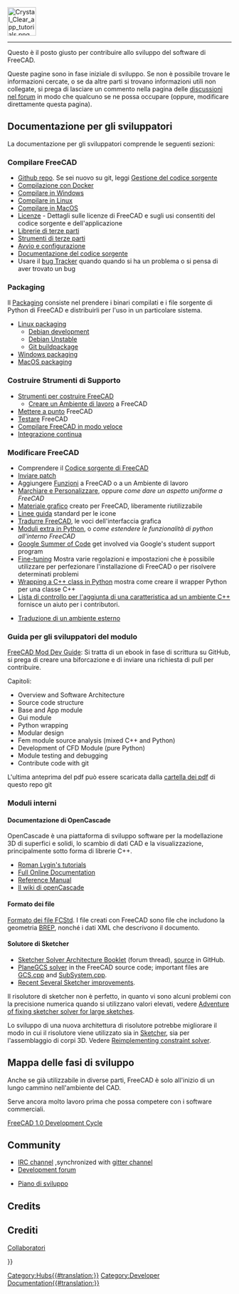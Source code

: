 <languages/>
{{TOCright}}
[[Image:Crystal_Clear_app_tutorials.png|64px]]
----

<div class="mw-translate-fuzzy">
Questo è il posto giusto per contribuire allo sviluppo del software di FreeCAD.
</div>

<div class="mw-translate-fuzzy">
Queste pagine sono in fase iniziale di sviluppo. Se non è possibile trovare le informazioni cercate, o se da altre parti si trovano informazioni utili non collegate, si prega di lasciare un commento nella pagina delle [http://forum.freecadweb.org/index.php?sid=5f84150e79db8842e277b042077097ff discussioni nel forum] in modo che qualcuno se ne possa occupare (oppure, modificare direttamente questa pagina).
</div>

<span id="Developer_Documentation"></span>
== Documentazione per gli sviluppatori ==

La documentazione per gli sviluppatori comprende le seguenti sezioni:

<span id="Compiling_FreeCAD"></span>
=== Compilare FreeCAD ===

* [https://github.com/FreeCAD/FreeCAD Github repo]. Se sei nuovo su git, leggi [[Source code management/it|Gestione del codice sorgente]]
* [[Compile_on_Docker/it|Compilazione con Docker]]
* [[Compile_on_Windows/it|Compilare in Windows]]
* [[Compile_on_Linux/it|Compilare in Linux]]
* [[Compile_on_MacOS/it|Compilare in MacOS]]
* [[License/it|Licenze]] - Dettagli sulle licenze di FreeCAD e sugli usi consentiti del codice sorgente e dell'applicazione
* [[Third Party Libraries/it|Librerie di terze parti]]
* [[Third Party Tools/it|Strumenti di terze parti]]
* [[Start up and Configuration/it|Avvio e configurazione]]
* [[Source documentation/it|Documentazione del codice sorgente]]
* Usare il [[Tracker/it|bug Tracker]] quando quando si ha un problema o si pensa di aver trovato un bug

=== Packaging ===

Il [[Packaging/it|Packaging]] consiste nel prendere i binari compilati e i file sorgente di Python di FreeCAD e distribuirli per l'uso in un particolare sistema.

* [[Linux_packaging|Linux packaging]]
** [[Debian_development|Debian development]]
** [[Debian_Unstable|Debian Unstable]]
** [[Git_buildpackage|Git buildpackage]]
* [[Windows_packaging|Windows packaging]]
* [[MacOS_packaging|MacOS packaging]]

<span id="Build_Support_Tools"></span>
=== Costruire Strumenti di Supporto ===

* [[FreeCAD Build Tool/it|Strumenti per costruire FreeCAD]]
** [[Workbench_creation/it|Creare un Ambiente di lavoro]] a FreeCAD
* [[Debugging/it|Mettere a punto]] FreeCAD
* [[Testing/it|Testare]] FreeCAD
* [[Compiling (Speeding up)/it|Compilare FreeCAD in modo veloce]]
* [[Continuous Integration/it|Integrazione continua]]

<span id="Modifying_FreeCAD"></span>
=== Modificare FreeCAD ===

* Comprendere il [[The FreeCAD source code/it|Codice sorgente di FreeCAD]]
* [[Tracker/it#Inviare patch|Inviare patch]]
* Aggiungere [[Gui Command/it|Funzioni]] a FreeCAD o a un Ambiente di lavoro
* [[Branding/it|Marchiare e Personalizzare]], oppure ''come dare un aspetto uniforme a FreeCAD''
* [[Artwork/it|Materiale grafico]] creato per FreeCAD, liberamente riutilizzabile
* [[Artwork_Guidelines/it|Linee guida]] standard per le icone
* [[Localisation/it|Tradurre FreeCAD]], le voci dell'interfaccia grafica
* [[Extra python modules/it|Moduli extra in Python]], o ''come estendere le funzionalità di python all'interno FreeCAD''
*[[Google Summer of Code|Google Summer of Code]] get involved via Google's student support program
* [[Fine-tuning/it|Fine-tuning]] Mostra varie regolazioni e impostazioni che è possibile utilizzare per perfezionare l'installazione di FreeCAD o per risolvere determinati problemi
* [[Wrapping_a_Cplusplus_class_in_Python|Wrapping a C++ class in Python]] mostra come creare il wrapper Python per una classe C++
* [[NewFeatureCheckList_C++|Lista di controllo per l'aggiunta di una caratteristica ad un ambiente C++]] fornisce un aiuto per i contributori.

* [[Translating an external workbench/it|Traduzione di un ambiente esterno]]

<span id="Module_developer&#039;s_guide"></span>
=== Guida per gli sviluppatori del modulo ===

[https://github.com/qingfengxia/FreeCAD_Mod_Dev_Guide FreeCAD Mod Dev Guide]: Si tratta di un ebook in fase di scrittura su GitHub, si prega di creare una biforcazione e di inviare una richiesta di pull per contribuire.

Capitoli:
* Overview and Software Architecture
* Source code structure
* Base and App module
* Gui module
* Python wrapping
* Modular design
* Fem module source analysis (mixed C++ and Python)
* Development of CFD Module (pure Python)
* Module testing and debugging
* Contribute code with git

L'ultima anteprima del pdf può essere scaricata dalla [https://github.com/qingfengxia/FreeCAD_Mod_Dev_Guide/tree/master/pdf cartella dei pdf] di questo repo git

<span id="Internals"></span>
===Moduli interni ===

<span id="OpenCascade_Documentation"></span>
==== Documentazione di OpenCascade====

OpenCascade è una piattaforma di sviluppo software per la modellazione 3D di superfici e solidi, lo scambio di dati CAD e la visualizzazione, principalmente sotto forma di librerie C++.

* [http://opencascade.wikidot.com/romansarticles Roman Lygin's tutorials]
* [https://dev.opencascade.org/doc/overview/html/index.html Full Online Documentation]
* [https://dev.opencascade.org/doc/refman/html/index.html Reference Manual]
* [http://opencascade.wikidot.com Il wiki di openCascade]

<span id="File_format"></span>
====Formato dei file====

[[File_Format_FCStd/it|Formato dei file FCStd]]. I file creati con FreeCAD sono file {{incode|.zip}} che includono la geometria  [https://en.wikipedia.org/wiki/Boundary_representation BREP], nonché i dati XML che descrivono il documento.

<span id="Sketcher_solver"></span>
==== Solutore di Sketcher ====

<div class="mw-translate-fuzzy">
* [https://forum.freecadweb.org/viewtopic.php?f=10&t=36355 Sketcher Solver Architecture Booklet] (forum thread), [https://github.com/abdullahtahiriyo/FreeCADBooks/tree/master/FreeCAD_Solver_Architecture source] in GitHub.
* [https://github.com/FreeCAD/FreeCAD/blob/master/src/Mod/Sketcher/App/planegcs/ PlaneGCS solver] in the FreeCAD source code; important files are [https://github.com/FreeCAD/FreeCAD/blob/master/src/Mod/Sketcher/App/planegcs/GCS.cpp GCS.cpp] and [https://github.com/FreeCAD/FreeCAD/blob/master/src/Mod/Sketcher/App/planegcs/SubSystem.cpp SubSystem.cpp].
* [https://forum.freecadweb.org/viewtopic.php?f=9&t=29192 Recent Several Sketcher improvements].
</div>

<div class="mw-translate-fuzzy">
Il risolutore di sketcher non è perfetto, in quanto vi sono alcuni problemi con la precisione numerica quando si utilizzano valori elevati, vedere [https://forum.freecadweb.org/viewtopic.php?f=10&t=40502 Adventure of fixing sketcher solver for large sketches].
</div>

<div class="mw-translate-fuzzy">
Lo sviluppo di una nuova architettura di risolutore potrebbe migliorare il modo in cui il risolutore viene utilizzato sia in [[Sketcher Workbench/it|Sketcher]], sia per l'assemblaggio di corpi 3D. Vedere [https://forum.freecadweb.org/viewtopic.php?f=20&t=40525 Reimplementing constraint solver].
</div>

<span id="Roadmap"></span>
== Mappa delle fasi di sviluppo ==

Anche se già utilizzabile in diverse parti, FreeCAD è solo all'inizio di un lungo cammino nell'ambiente del CAD.

Serve ancora molto lavoro prima che possa competere con i software commerciali.

[[FreeCAD_1.0_Development_Cycle|FreeCAD 1.0 Development Cycle]]

== Community ==

* [ircs://irc.libera.chat:6697/freecad IRC channel] ,synchronized with [https://gitter.im/FreeCAD/FreeCAD gitter channel]
* [https://forum.freecad.org/viewforum.php?f=6 Development forum]

* [[Development roadmap/it|Piano di sviluppo]]

<div lang="en" dir="ltr" class="mw-content-ltr">
== Credits ==
</div>

== Crediti ==
[[Contributors/it| Collaboratori]]


{{Userdocnavi{{#translation:}}}}
[[Category:Hubs{{#translation:}}]]
[[Category:Developer Documentation{{#translation:}}]]